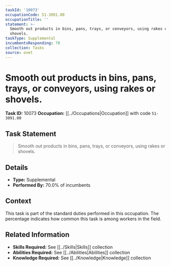 ```yaml
---
taskId: '10073'
occupationCode: 51-3091.00
occupationTitle: ''
statement: >-
  Smooth out products in bins, pans, trays, or conveyors, using rakes or
  shovels.
taskType: Supplemental
incumbentsResponding: 70
collection: Tasks
source: onet
---
```

# Smooth out products in bins, pans, trays, or conveyors, using rakes or shovels.

**Task ID:** 10073
**Occupation:** [[../Occupations|Occupation]] with code `51-3091.00`

## Task Statement

> Smooth out products in bins, pans, trays, or conveyors, using rakes or shovels.

## Details

- **Type:** Supplemental
- **Performed By:** 70.0% of incumbents

## Context

This task is part of the standard duties performed in this occupation. The percentage indicates how common this task is among workers in the field.

## Related Information

- **Skills Required:** See [[../Skills|Skills]] collection
- **Abilities Required:** See [[../Abilities|Abilities]] collection
- **Knowledge Required:** See [[../Knowledge|Knowledge]] collection
